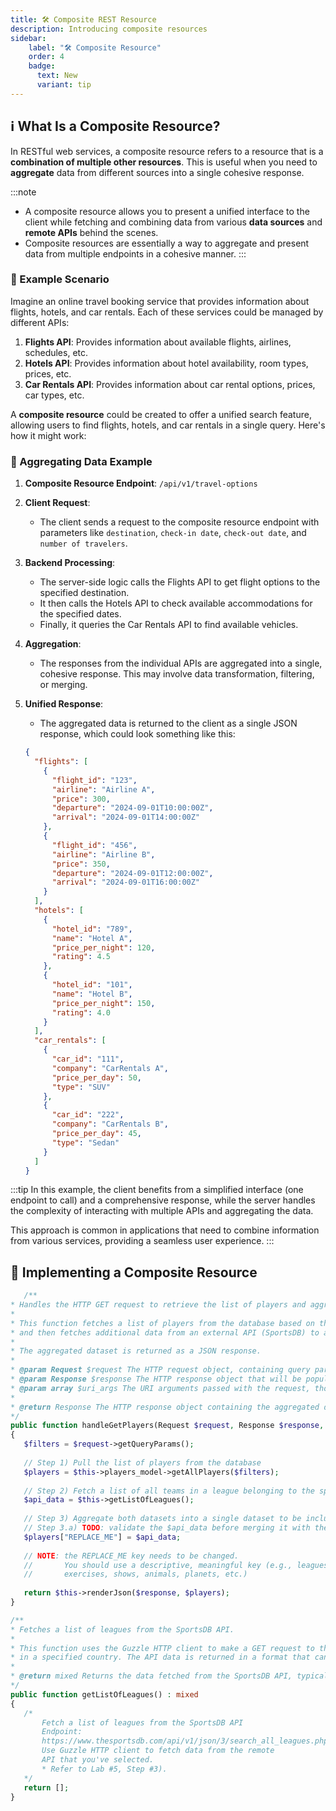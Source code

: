 ```yaml
---
title: 🛠 Composite REST Resource
description: Introducing composite resources
sidebar:
    label: "🛠 Composite Resource"
    order: 4
    badge:
      text: New
      variant: tip
---
```


## ℹ What Is a Composite Resource?

In RESTful web services, a composite resource refers to a resource that is a **combination of multiple other resources**. This is useful when you need to **aggregate** data from different sources into a single cohesive response. 

:::note
- A composite resource allows you to present a unified interface to the client while fetching and combining data from various **data sources** and **remote APIs** behind the scenes.
- Composite resources are essentially a way to aggregate and present data from multiple endpoints in a cohesive manner.
:::

### 🤖 Example Scenario

Imagine an online travel booking service that provides information about flights, hotels, and car rentals. Each of these services could be managed by different APIs:

1. **Flights API**: Provides information about available flights, airlines, schedules, etc.
2. **Hotels API**: Provides information about hotel availability, room types, prices, etc.
3. **Car Rentals API**: Provides information about car rental options, prices, car types, etc.

A **composite resource** could be created to offer a unified search feature, allowing users to find flights, hotels, and car rentals in a single query. Here's how it might work:

### 🧪 Aggregating Data Example

1. **Composite Resource Endpoint**: `/api/v1/travel-options`

2. **Client Request**:

   - The client sends a request to the composite resource endpoint with parameters like `destination`, `check-in date`, `check-out date`, and `number of travelers`.

3. **Backend Processing**:

   - The server-side logic calls the Flights API to get flight options to the specified destination.
   - It then calls the Hotels API to check available accommodations for the specified dates.
   - Finally, it queries the Car Rentals API to find available vehicles.

4. **Aggregation**:

   - The responses from the individual APIs are aggregated into a single, cohesive response. This may involve data transformation, filtering, or merging.

5. **Unified Response**:

   - The aggregated data is returned to the client as a single JSON response, which could look something like this:

  
   ```json title="JSON representation example of a composite resource:"
   {
     "flights": [
       {
         "flight_id": "123",
         "airline": "Airline A",
         "price": 300,
         "departure": "2024-09-01T10:00:00Z",
         "arrival": "2024-09-01T14:00:00Z"
       },
       {
         "flight_id": "456",
         "airline": "Airline B",
         "price": 350,
         "departure": "2024-09-01T12:00:00Z",
         "arrival": "2024-09-01T16:00:00Z"
       }
     ],
     "hotels": [
       {
         "hotel_id": "789",
         "name": "Hotel A",
         "price_per_night": 120,
         "rating": 4.5
       },
       {
         "hotel_id": "101",
         "name": "Hotel B",
         "price_per_night": 150,
         "rating": 4.0
       }
     ],
     "car_rentals": [
       {
         "car_id": "111",
         "company": "CarRentals A",
         "price_per_day": 50,
         "type": "SUV"
       },
       {
         "car_id": "222",
         "company": "CarRentals B",
         "price_per_day": 45,
         "type": "Sedan"
       }
     ]
   }
   ```

:::tip
In this example, the client benefits from a simplified interface (one endpoint to call) and a comprehensive response, while the server handles the complexity of interacting with multiple APIs and aggregating the data.

This approach is common in applications that need to combine information from various services, providing a seamless user experience.
:::

## 🚀 Implementing a Composite Resource 

 ```php title="Example of a composite resource implementation using Slim Framework:"
    /**
 * Handles the HTTP GET request to retrieve the list of players and aggregate them with external data.
 * 
 * This function fetches a list of players from the database based on the filters passed in the request's query parameters, 
 * and then fetches additional data from an external API (SportsDB) to aggregate both datasets into one.
 * 
 * The aggregated dataset is returned as a JSON response.
 * 
 * @param Request $request The HTTP request object, containing query parameters for filtering players.
 * @param Response $response The HTTP response object that will be populated with the aggregated data.
 * @param array $uri_args The URI arguments passed with the request, though not used in this method.
 * 
 * @return Response The HTTP response object containing the aggregated data in JSON format.
 */
public function handleGetPlayers(Request $request, Response $response, array $uri_args): Response
{        
    $filters = $request->getQueryParams();        
    
    // Step 1) Pull the list of players from the database
    $players = $this->players_model->getAllPlayers($filters);
    
    // Step 2) Fetch a list of all teams in a league belonging to the specified country and/or sport.
    $api_data = $this->getListOfLeagues();
    
    // Step 3) Aggregate both datasets into a single dataset to be included in the response.
    // Step 3.a) TODO: validate the $api_data before merging it with the players dataset.
    $players["REPLACE_ME"] = $api_data; 
    
    // NOTE: the REPLACE_ME key needs to be changed. 
    //       You should use a descriptive, meaningful key (e.g., leagues, 
    //       exercises, shows, animals, planets, etc.)
    
    return $this->renderJson($response, $players);
}

/**
 * Fetches a list of leagues from the SportsDB API.
 * 
 * This function uses the Guzzle HTTP client to make a GET request to the SportsDB API to retrieve a list of soccer leagues 
 * in a specified country. The API data is returned in a format that can be aggregated with other datasets.
 * 
 * @return mixed Returns the data fetched from the SportsDB API, typically an array or object containing the list of leagues.
 */
public function getListOfLeagues() : mixed
{
    /* 
        Fetch a list of leagues from the SportsDB API
        Endpoint: 
        https://www.thesportsdb.com/api/v1/json/3/search_all_leagues.php?c=England&s=Soccer
        Use Guzzle HTTP client to fetch data from the remote 
        API that you've selected.
        * Refer to Lab #5, Step #3).
    */
    return [];
}
 ```
